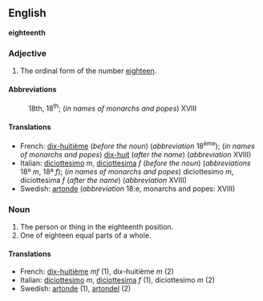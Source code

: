 ==English==
'''eighteenth'''

===Adjective===

# The ordinal form of the number [[eighteen]].

====Abbreviations====
:18th, 18<sup>th</sup>; (''in names of monarchs and popes'') XVIII

====Translations====

*French: [[dix-huitième]] (''before the noun'') (''abbreviation'' 18<sup>ème</sup>); (''in names of monarchs and popes'') [[dix-huit]] (''after the name'') (''abbreviation'' XVIII)
*Italian: [[diciottesimo]] ''m'', [[diciottesima]] ''f'' (''before the noun'') (''abbreviations'' 18º ''m'', 18ª ''f''); (''in names of monarchs and popes'') diciottesimo ''m'', diciottesima ''f'' (''after the name'') (''abbreviation'' XVIII)
*Swedish: [[artonde]] (''abbreviation'' 18:e, monarchs and popes: XVIII)

===Noun===

#The person or thing in the eighteenth position.
#One of eighteen equal parts of a whole.

====Translations====

*French: [[dix-huitième]] ''mf'' (1), dix-huitième ''m'' (2)
*Italian: [[diciottesimo]] ''m'', [[diciottesima]] ''f'' (1), diciottesimo ''m'' (2)
*Swedish: [[artonde]] (1), [[artondel]] (2)